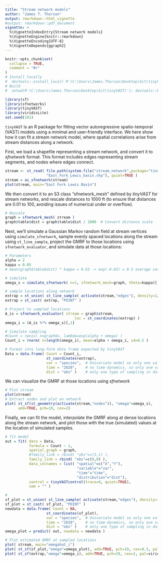 ```yaml
---
title: "Stream network models"
author: "James T. Thorson"
output: rmarkdown::html_vignette
#output: rmarkdown::pdf_document
vignette: >
  %\VignetteIndexEntry{Stream network models}
  %\VignetteEngine{knitr::rmarkdown}
  %\VignetteEncoding{UTF-8}
  %\VignetteDepends{ggraph2}
---
```


```r
knitr::opts_chunk$set(
  collapse = TRUE,
  comment = "#>"
)
# Install locally
#  devtools::install_local( R'(C:\Users\James.Thorson\Desktop\Git\tinyVAST)', force=TRUE, dep=FALSE )
# Build
#  setwd(R'(C:\Users\James.Thorson\Desktop\Git\tinyVAST)'); devtools::build_rmd("vignettes/stream_networks.Rmd"); rmarkdown::render( "vignettes/stream_networks.Rmd", rmarkdown::pdf_document())
```

```r
library(sf)
library(sfnetworks)
library(tinyVAST)
library(viridisLite)
set.seed(101)
```

`tinyVAST` is an R package for fitting vector autoregressive spatio-temporal (VAST) models using a minimal and user-friendly interface.
We here show how it can fit a stream network model, where spatial correlations arise from stream distances along a network.

First, we load a shapefile representing a stream network, and convert it to _sfnetwork_ format.  This format includes
edges representing stream segments, and nodes where edges connect.
```r
stream <- st_read( file.path(system.file("stream_network",package="tinyVAST"),
                   "East_Fork_Lewis_basin.shp"), quiet=TRUE )
stream = as_sfnetwork(stream)
plot(stream, main="East Fork Lewis Basin")
```

We then convert it to an S3 class "sfnetwork_mesh" defined by _tinyVAST_ for stream networks,
and rescale distances to 1000 ft (to ensure that distances are 0.01 to 100, avoiding
issues of numerical under or overflow).
```r
# Rescale
graph = sfnetwork_mesh( stream )
graph$table$dist = graph$table$dist / 1000  # Convert distance scale
```

Next, we'll simulate a Gaussian Markov random field at stream vertices using `simulate_sfnetwork`,
sample evenly spaced locations along the stream using `st_line_sample`,
project the GMRF to those locations using `sfnetwork_evaluator`, and
simulate data at those locations:
```r
# Parameters
alpha = 2
kappa = 0.05
# mean(graph$table$dist) * kappa = 0.63 -> exp(-0.63) = 0.5 average correlation

# simulate
omega_s = simulate_sfnetwork( n=1, sfnetwork_mesh=graph, theta=kappa)[,1]

# sample locations along network
extrap = st_union( st_line_sample( activate(stream,"edges"), density=1/10000))
extrap = st_cast( extrap, "POINT" )

# Project to sampled locations
A_is = sfnetwork_evaluator( stream = graph$stream,
                                loc = st_coordinates(extrap) )
omega_i = (A_is %*% omega_s)[,1]

# Simulate sampling
#Count = rpois( n=graph$n, lambda=exp(alpha + omega) )
Count_i = rnorm( n=length(omega_i), mean=alpha + omega_i, sd=0.5 )

# Format into long-form data frame expected by tinyVAST
Data = data.frame( Count = Count_i,
                   st_coordinates(extrap),
                   var = "species",  # Univariate model so only one value
                   time = "2020",    # no time-dynamics, so only one value
                   dist = "obs" )    # only one type of sampling in data
```

We can visualize the GMRF at those locations using _sfnetwork_
```r
# Plot stream
plot(stream)
# Extract nodes and plot on network
plot( st_sf(st_geometry(activate(stream,"nodes")), "omega"=omega_s),
      add=TRUE, pch=19, cex=2)
```

Finally, we can fit the model, interpolate the GMRF along at dense locations along
the stream network, and plot those with the true (simulated) values at the
location of simulated samples.
```r
# fit model
out = fit( data = Data,
           formula = Count ~ 1,
           spatial_graph = graph,
           #family_link = rbind( "obs"=c(3,1) ),
           family_link = rbind( "obs"=c(0,0) ),
           data_colnames = list( "spatial"=c("X","Y"),
                                 "variable"="var",
                                 "time"="time",
                                 "distribution"="dist"),
           control = tinyVASTcontrol(trace=0, quiet=TRUE),
           sem = "" )

#
sf_plot = st_union( st_line_sample( activate(stream,"edges"), density=1/1000))
sf_plot = st_cast( sf_plot, "POINT" )
newdata = data.frame( Count = NA,
                   st_coordinates(sf_plot),
                   var = "species",  # Univariate model so only one value
                   time = "2020",    # no time-dynamics, so only one value
                   dist = "obs" )    # only one type of sampling in data
omega_plot = predict( out, newdata = newdata )

# Plot estimated GMRF at sampled locations
plot( stream, main="omegahat_i")
plot( st_sf(sf_plot,"omega"=omega_plot), add=TRUE, pch=19, cex=0.5, pal=viridis )
plot( st_sf(extrap,"omega"=omega_i), add=TRUE, pch=19, cex=2, pal=viridis )
```